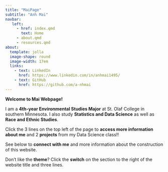 ```yaml
---
title: "MaiPage"
subtitle: "Anh Mai"
navbar:
   left:
     - href: index.qmd
       text: Home
     - about.qmd
     - resources.qmd
about: 
  template: jolla
  image-shape: round
  image-width: 17em
  links:
    - text: LinkedIn
      href: https://www.linkedin.com/in/anhmai1495/
    - text: GitHub
      href: https://github.com/a-nhmai
---
```


**Welcome to Mai Webpage!**

I am a **4th-year Environmental Studies Major** at St. Olaf College in southern Minnesota. I also study **Statistics and Data Science** as well as **Race and Ethnic Studies**.

Click the 3 lines on the top left of the page to **access more information about me** and 2 **projects** from my Data Science class!!

See below to **connect with me** and more information about the construction of this website.

Don't like the **theme**? Click the **switch** on the section to the right of the website title and three lines.

